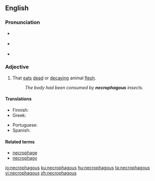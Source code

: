 {{was wotd|2008|July|16}}
==English==

===Pronunciation===
* {{a|UK}} {{IPA|/nɛˈkɹɒf.ə.ɡəs/|lang=en}}
* {{a|US}} {{IPA|/nɛˈkɹɑ.fə.ɡəs/|lang=en}}
* {{audio|en-us-necrophagous.ogg|Audio (US)|lang=en}}

===Adjective===
{{en-adj}}

# That [[eat]]s [[dead]] or [[decaying]] animal [[flesh]].
#: ''The body had been consumed by '''necrophagous''' insects.''

====Translations====
{{trans-top|that eats dead or decaying flesh}}
* Finnish: {{t|fi|raatoja syövä}}
* Greek: {{t+|el|νεκροφάγος|tr=nekrofágos|sc=Grek}}
{{trans-mid}}
* Portuguese: {{t+|pt|necrófago}}
* Spanish: {{t|es|necrófago}}
{{trans-bottom}}

====Related terms====
* [[necrophage]]
* [[necrophagy]]

[[io:necrophagous]]
[[ku:necrophagous]]
[[hu:necrophagous]]
[[ta:necrophagous]]
[[vi:necrophagous]]
[[zh:necrophagous]]